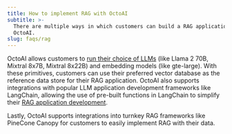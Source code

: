 ```yaml
---
title: How to implement RAG with OctoAI
subtitle: >-
  There are multiple ways in which customers can build a RAG application on
  OctoAI.
slug: faqs/rag
---
```



OctoAI allows customers to [run their choice of LLMs](https://octo.ai/docs/text-gen-solution/getting-started)
 (like Llama 2 70B, Mixtral 8x7B, Mixtral 8x22B) and embedding models (like gte-large). With these primitives, customers can use their preferred vector database as the reference data store for their RAG application. OctoAI also supports integrations with popular LLM application development frameworks like LangChain, allowing the use of pre-built functions in LangChain to simplify their [RAG application development](https://octo.ai/docs/tutorials/llm-q-and-a-applications-using-langchain/python-wrapper-for-langchain). 
 
 Lastly, OctoAI supports integrations into turnkey RAG frameworks like PineCone Canopy for customers to easily implement RAG with their data.